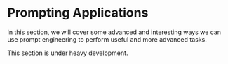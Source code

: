 # Prompting Applications


In this section, we will cover some advanced and interesting ways we can use prompt engineering to perform useful and more advanced tasks. 

<Callout emoji="⚠️">
  This section is under heavy development.
</Callout>
